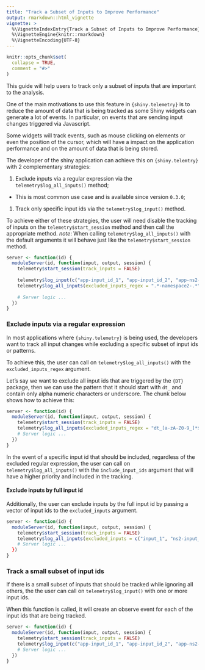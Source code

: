 ```yaml
---
title: "Track a Subset of Inputs to Improve Performance"
output: rmarkdown::html_vignette
vignette: >
  %\VignetteIndexEntry{Track a Subset of Inputs to Improve Performance}
  %\VignetteEngine{knitr::rmarkdown}
  %\VignetteEncoding{UTF-8}
---
```


```r
knitr::opts_chunk$set(
  collapse = TRUE,
  comment = "#>"
)
```

This guide will help users to track only a subset of inputs that are important to the analysis.

One of the main motivations to use this feature in `{shiny.telemetry}` is to reduce the amount of data that is being tracked as some Shiny widgets can generate a lot of events.
In particular, on events that are sending input changes triggered via Javascript.

Some widgets will track events, such as mouse clicking on elements or even the position of the cursor, which will have a impact on the application performance and on the amount of data that is being stored.

The developer of the shiny application can achieve this on `{shiny.telemtry}` with 2 complementary strategies:

1. Exclude inputs via a regular expression via the `telemetry$log_all_inputs()` method;
  - This is most common use case and is available since version `0.3.0`;
1. Track only specific input ids via the `telemetry$log_input()` method. 

To achieve either of these strategies, the user will need disable the tracking of inputs on the `telemetry$start_session` method and then call the appropriate method.
_note_: When calling `telemetry$log_all_inputs()` with the default arguments it will behave just like the `telemetry$start_session` method.

```r
server <- function(id) {
  moduleServer(id, function(input, output, session) {
    telemetry$start_session(track_inputs = FALSE)
    
    telemetry$log_input(c("app-input_id_1", "app-input_id_2", "app-ns2-input_id_4")) # 1.
    telemetry$log_all_inputs(excluded_inputs_regex = ".*-namespace2-.*") # 2.
    
    # Server logic ...
  })
}
```

### Exclude inputs via a regular expression

In most applications where `{shiny.telemetry}` is being used, the developers want to track all input changes while excluding a specific subset of input ids or patterns.

To achieve this, the user can call on `telemetry$log_all_inputs()` with the `excluded_inputs_regex` argument.

Let's say we want to exclude all input ids that are triggered by the `{DT}` package, then we can use the pattern that it should start with `dt_` and contain only alpha numeric characters or underscore.
The chunk below shows how to achieve this:

```r
server <- function(id) {
  moduleServer(id, function(input, output, session) {
    telemetry$start_session(track_inputs = FALSE)
    telemetry$log_all_inputs(excluded_inputs_regex = "dt_[a-zA-Z0-9_]*$"]) 
    # Server logic ...
  })
}
```

In the event of a specific input id that should be included, regardless of the excluded regular expression, the user can call on `telemetry$log_all_inputs()` with the `include_input_ids` argument that will have a higher priority and included in the tracking.

#### Exclude inputs by full input id

Additionally, the user can exclude inputs by the full input id by passing a vector of input ids to the `excluded_inputs` argument.

```r
server <- function(id) {
  moduleServer(id, function(input, output, session) {
    telemetry$start_session(track_inputs = FALSE)
    telemetry$log_all_inputs(excluded_inputs = c("input_1", "ns2-input_1", "input_2"]) 
    # Server logic ...
  })
}
```

### Track a small subset of input ids

If there is a small subset of inputs that should be tracked while ignoring all others, the the user can call on `telemetry$log_input()` with one or more input ids.

When this function is called, it will create an observe event for each of the input ids that are being tracked.

```r
server <- function(id) {
  moduleServer(id, function(input, output, session) {
    telemetry$start_session(track_inputs = FALSE)
    telemetry$log_input(c("app-input_id_1", "app-input_id_2", "app-ns2-input_id_4")) # 1.
    # Server logic ...
  })
}
```
